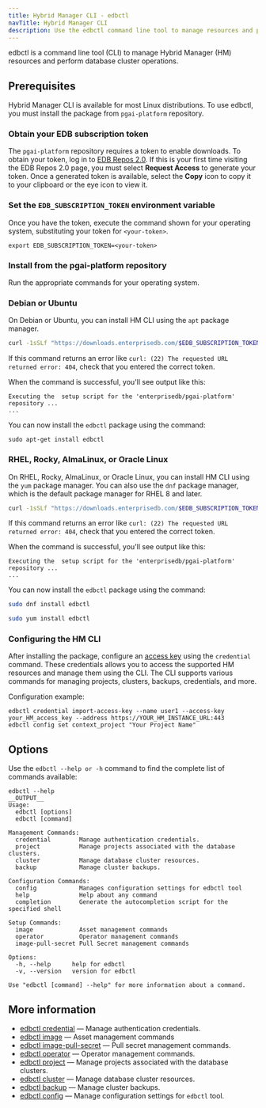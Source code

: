 ```yaml
---
title: Hybrid Manager CLI - edbctl
navTitle: Hybrid Manager CLI
description: Use the edbctl command line tool to manage resources and perform database cluster operations for Hybrid Manager.
---
```


edbctl is a command line tool (CLI) to manage Hybrid Manager (HM) resources and perform database cluster operations. 

## Prerequisites

Hybrid Manager CLI is available for most Linux distributions. To use edbctl, you must install the package from `pgai-platform` repository.

### Obtain your EDB subscription token

The `pgai-platform` repository requires a token to enable downloads. To obtain your token, log in to [EDB Repos 2.0](https://www.enterprisedb.com/repos-downloads). If this is your first time visiting the EDB Repos 2.0 page, you must select **Request Access** to generate your token. Once a generated token is available, select the **Copy** icon to copy it to your clipboard or the eye icon to view it.

### Set the `EDB_SUBSCRIPTION_TOKEN` environment variable

Once you have the token, execute the command shown for your operating system, substituting
your token for `<your-token>`.

```shell
export EDB_SUBSCRIPTION_TOKEN=<your-token>
```

### Install from the pgai-platform repository

Run the appropriate commands for your operating system.

<TabContainer>

<Tab title="Debian or Ubuntu" value="debian-ubuntu">

### Debian or Ubuntu

On Debian or Ubuntu, you can install HM CLI using the `apt` package manager.

```bash
curl -1sSLf "https://downloads.enterprisedb.com/$EDB_SUBSCRIPTION_TOKEN/pgai-platform/setup.deb.sh" | sudo -E bash
```

If this command returns an error like `curl: (22) The requested URL returned error: 404`, check that you entered the correct token.

When the command is successful, you'll see output like this:

```console
Executing the  setup script for the 'enterprisedb/pgai-platform' repository ...
...
```

You can now install the `edbctl` package using the command:

```shell
sudo apt-get install edbctl
```
</Tab>

<Tab title="RHEL, Rocky, AlmaLinux, or Oracle Linux" value="rhel-rocky-almalinux-oracle">

### RHEL, Rocky, AlmaLinux, or Oracle Linux

On RHEL, Rocky, AlmaLinux, or Oracle Linux, you can install HM CLI using the `yum` package manager.
You can also use the `dnf` package manager, which is the default package manager for RHEL 8 and later.

```bash
curl -1sSLf "https://downloads.enterprisedb.com/$EDB_SUBSCRIPTION_TOKEN/pgai-platform/setup.rpm.sh" | sudo -E bash
```

If this command returns an error like `curl: (22) The requested URL returned error: 404`, check that you entered the correct token.

When the command is successful, you'll see output like this:

```console
Executing the  setup script for the 'enterprisedb/pgai-platform' repository ...
...
```

You can now install the `edbctl` package using the command:

<TabContainer>
<Tab title="dnf" value="dnf">

```bash
sudo dnf install edbctl
```
</Tab>
<Tab title="yum" value="yum">

```bash
sudo yum install edbctl
```

</Tab>
</TabContainer>

</Tab>
</TabContainer>

### Configuring the HM CLI

After installing the package, configure an [access key](/edb-postgres-ai/hybrid-manager/using_hybrid_manager/using_the_api/access_key/) using the `credential` command. These credentials allows you to access the supported HM resources and manage them using the CLI. The CLI supports various commands for managing projects, clusters, backups, credentials, and more.

Configuration example:

```
edbctl credential import-access-key --name user1 --access-key your_HM_access_key --address https://YOUR_HM_INSTANCE_URL:443
edbctl config set context_project "Your Project Name"
```

## Options

Use the `edbctl --help or -h` command to find the complete list of commands available:

```
edbctl --help
__OUTPUT__
Usage:
  edbctl [options]
  edbctl [command]

Management Commands:
  credential        Manage authentication credentials.
  project           Manage projects associated with the database clusters.
  cluster           Manage database cluster resources.
  backup            Manage cluster backups.

Configuration Commands:
  config            Manages configuration settings for edbctl tool
  help              Help about any command
  completion        Generate the autocompletion script for the specified shell

Setup Commands:
  image             Asset management commands
  operator          Operator management commands
  image-pull-secret Pull Secret management commands

Options:
  -h, --help      help for edbctl
  -v, --version   version for edbctl

Use "edbctl [command] --help" for more information about a command.
```

## More information

-   [edbctl credential](edbctl_credential.mdx)	&mdash; Manage authentication credentials.
-   [edbctl image](edbctl_image.mdx) &mdash; Asset management commands
-   [edbctl image-pull-secret](edbctl_image_pull_secret.mdx) &mdash; Pull secret management commands.
-   [edbctl operator](edbctl_operator.mdx) &mdash; Operator management commands.
-   [edbctl project](edbctl_project.mdx) &mdash; Manage projects associated with the database clusters.
-   [edbctl cluster](edbctl_cluster.mdx) &mdash; Manage database cluster resources.
-   [edbctl backup](edbctl_backup.mdx)	&mdash; Manage cluster backups.
-   [edbctl config](edbctl_config.mdx)	&mdash; Manage configuration settings for `edbctl` tool.
